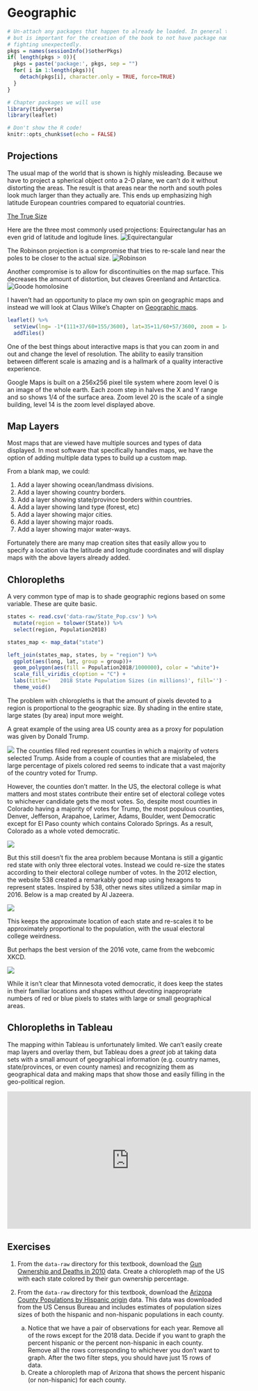 # Geographic

```r
# Un-attach any packages that happen to already be loaded. In general this is unnecessary
# but is important for the creation of the book to not have package namespaces
# fighting unexpectedly.
pkgs = names(sessionInfo()$otherPkgs)
if( length(pkgs > 0)){
  pkgs = paste('package:', pkgs, sep = "")
  for( i in 1:length(pkgs)){
    detach(pkgs[i], character.only = TRUE, force=TRUE)
  }
}

# Chapter packages we will use
library(tidyverse)
library(leaflet)

# Don't show the R code!
knitr::opts_chunk$set(echo = FALSE)
```


## Projections 
The usual map of the world that is shown is highly misleading. Because we have to project a spherical object onto a 2-D plane, we can't do it without distorting the areas. The result is that areas near the north and south poles look much larger than they actually are. This ends up emphasizing high latitude European countries compared to equatorial countries.

[The True Size](https://thetruesize.com)

Here are the three most commonly used projections:
Equirectangular has an even grid of latitude and logitude lines.
![Equirectangular](https://upload.wikimedia.org/wikipedia/commons/8/83/Equirectangular_projection_SW.jpg)

The Robinson projection is a compromise that tries to re-scale land near the poles to be closer to the actual size.
![Robinson](https://upload.wikimedia.org/wikipedia/commons/9/96/Robinson_projection_SW.jpg)

Another compromise is to allow for discontinuities on the map surface. This decreases the amount of distortion, but cleaves Greenland and Antarctica.
![Goode homolosine](https://upload.wikimedia.org/wikipedia/commons/f/f2/Goode_homolosine_projection_SW.jpg)


I haven't had an opportunity to place my own spin on geographic maps and instead we will look at Claus Wilke's Chapter on [Geographic maps](https://serialmentor.com/dataviz/geospatial-data.html).



```r
leaflet() %>% 
  setView(lng= -1*(111+37/60+155/3600), lat=35+11/60+57/3600, zoom = 14) %>%
  addTiles()
```

One of the best things about interactive maps is that you can zoom in and out and change the level of resolution. The ability to easily transition between different scale is amazing and is a hallmark of a quality interactive experience.

Google Maps is built on a 256x256 pixel tile system where zoom level 0 is an image of the whole earth. Each zoom step in halves the X and Y range and so shows 1/4 of the surface area. Zoom level 20 is the scale of a single building, level 14 is the zoom level displayed above. 


## Map Layers
Most maps that are viewed have multiple sources and types of data displayed. In most software that specifically handles maps, we have the option of adding multiple data types to build up a custom map.

From a blank map, we could:

1. Add a layer showing ocean/landmass divisions.
2. Add a layer showing country borders.
3. Add a layer showing state/province borders within countries.
4. Add a layer showing land type (forest, etc)
5. Add a layer showing major cities.
6. Add a layer showing major roads.
7. Add a layer showing major water-ways.

Fortunately there are many map creation sites that easily allow you to specify a location via the latitude and longitude coordinates and will display maps with the above layers already added.


## Chloropleths

A very common type of map is to shade geographic regions based on some variable. These are quite basic. 

```r
states <- read.csv('data-raw/State_Pop.csv') %>%
  mutate(region = tolower(State)) %>%
  select(region, Population2018) 

states_map <- map_data("state")

left_join(states_map, states, by = "region") %>%
  ggplot(aes(long, lat, group = group))+
  geom_polygon(aes(fill = Population2018/1000000), color = "white")+
  scale_fill_viridis_c(option = "C") +
  labs(title='   2018 State Population Sizes (in millions)', fill='') +
  theme_void()
```

The problem with chloropleths is that the amount of pixels devoted to a region is proportional to the geographic size. By shading in the entire state, large states (by area) input more weight.  

A great example of the using area US county area as a proxy for population was given by Donald Trump.

![](Resources/Graphs/2016_President_Outcomes/TrumpTwitter.jpg)
The counties filled red represent counties in which a majority of voters selected Trump. Aside from a couple of counties that are mislabeled, the large percentage of pixels colored red seems to indicate that a vast majority of the country voted for Trump. 

However, the counties don't matter. In the US, the electoral college is what matters and most states contribute their entire set of electoral college votes to whichever candidate gets the most votes. So, despite most counties in Colorado having a majority of votes for Trump, the most populous counties, Denver, Jefferson, Arapahoe, Larimer, Adams, Boulder, went Democratic except for El Paso county which contains Colorado Springs. As a result, Colorado as a whole voted democratic.

![](Resources/Graphs/2016_President_Outcomes/ElectoralVotes.png)

But this still doesn't fix the area problem because Montana is still a gigantic red state with only three electoral votes.  Instead we could re-size the states according to their electoral college number of votes. In the 2012 election, the website 538 created a remarkably good map using hexagons to represent states. Inspired by 538, other news sites utilized a similar map in 2016. Below is a map created by Al Jazeera.

![](Resources/Graphs/2016_President_Outcomes/Aljazeera_HexMap.png)

This keeps the approximate location of each state and re-scales it to be approximately proportional to the population, with the usual electoral college weirdness. 

But perhaps the best version of the 2016 vote, came from the webcomic XKCD.

![](Resources/Graphs/2016_President_Outcomes/XKCD_1939.png)

While it isn't clear that Minnesota voted democratic, it does keep the states in their familiar locations and shapes without devoting inappropriate numbers of red or blue pixels to states with large or small geographical areas.

## Chloropleths in Tableau
The mapping within Tableau is unfortunately limited. We can't easily create map layers and overlay them, but Tableau does a *great* job at taking data sets with a small amount of geographical information (e.g. country names, state/provinces, or even county names) and recognizing them as geographical data and making maps that show those and easily filling in the geo-political region.

<iframe width="560" height="315" src="https://www.youtube.com/embed/qLlAmqwg6wU" frameborder="0" allowfullscreen></iframe>

## Exercises

1. From the `data-raw` directory for this textbook, download the [Gun Ownership and Deaths in 2010](https://raw.githubusercontent.com/dereksonderegger/141/master/data-raw/Guns_%26_Suicide/Guns_State_Deaths_2010.csv) data. Create a chloropleth map of the US with each state colored by their gun ownership percentage.

2. From the `data-raw` directory for this textbook, download the [Arizona County Populations by Hispanic origin](https://raw.githubusercontent.com/dereksonderegger/141/master/data-raw/USA_Hisp/AZ_County_Populations_by_Hisp.csv) data. This data was downloaded from the US Census Bureau and includes estimates of population sizes sizes of both the hispanic and non-hispanic populations in each county.
    a) Notice that we have a pair of observations for each year. Remove all of the rows except for the 2018 data. Decide if you want to graph the percent hispanic or the percent non-hispanic in each county. Remove all the rows corresponding to whichever you don't want to graph. After the two filter steps, you should have just 15 rows of data.
    b) Create a chloropleth map of Arizona that shows the percent hispanic (or non-hispanic) for each county.
    


